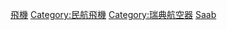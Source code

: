 {{Commonscat|Saab aircraft}}

[[Category:萨博|飛機]]
[[Category:民航飛機|Category:民航飛機]]
[[Category:瑞典航空器|Category:瑞典航空器]]
[[Category:各製造商航空器|Saab]]